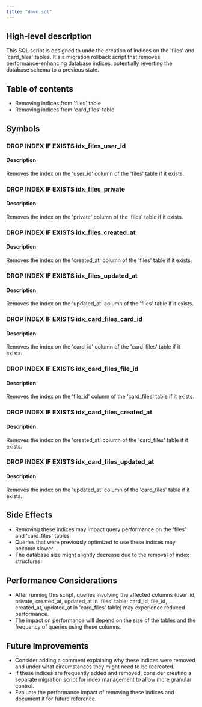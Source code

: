 ```yaml
---
title: "down.sql"
---
```


## High-level description
This SQL script is designed to undo the creation of indices on the 'files' and 'card_files' tables. It's a migration rollback script that removes performance-enhancing database indices, potentially reverting the database schema to a previous state.

## Table of contents
- Removing indices from 'files' table
- Removing indices from 'card_files' table

## Symbols

### DROP INDEX IF EXISTS idx_files_user_id
#### Description
Removes the index on the 'user_id' column of the 'files' table if it exists.

### DROP INDEX IF EXISTS idx_files_private
#### Description
Removes the index on the 'private' column of the 'files' table if it exists.

### DROP INDEX IF EXISTS idx_files_created_at
#### Description
Removes the index on the 'created_at' column of the 'files' table if it exists.

### DROP INDEX IF EXISTS idx_files_updated_at
#### Description
Removes the index on the 'updated_at' column of the 'files' table if it exists.

### DROP INDEX IF EXISTS idx_card_files_card_id
#### Description
Removes the index on the 'card_id' column of the 'card_files' table if it exists.

### DROP INDEX IF EXISTS idx_card_files_file_id
#### Description
Removes the index on the 'file_id' column of the 'card_files' table if it exists.

### DROP INDEX IF EXISTS idx_card_files_created_at
#### Description
Removes the index on the 'created_at' column of the 'card_files' table if it exists.

### DROP INDEX IF EXISTS idx_card_files_updated_at
#### Description
Removes the index on the 'updated_at' column of the 'card_files' table if it exists.

## Side Effects
- Removing these indices may impact query performance on the 'files' and 'card_files' tables.
- Queries that were previously optimized to use these indices may become slower.
- The database size might slightly decrease due to the removal of index structures.

## Performance Considerations
- After running this script, queries involving the affected columns (user_id, private, created_at, updated_at in 'files' table; card_id, file_id, created_at, updated_at in 'card_files' table) may experience reduced performance.
- The impact on performance will depend on the size of the tables and the frequency of queries using these columns.

## Future Improvements
- Consider adding a comment explaining why these indices were removed and under what circumstances they might need to be recreated.
- If these indices are frequently added and removed, consider creating a separate migration script for index management to allow more granular control.
- Evaluate the performance impact of removing these indices and document it for future reference.